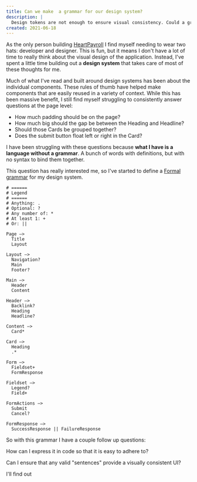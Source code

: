 ```yaml
---
title: Can we make  a grammar for our design system?
description: |
  Design tokens are not enough to ensure visual consistency. Could a grammar help us with that goal?
created: 2021-06-18
---
```


As the only person building [HeartPayroll](https://heartpayroll.com) I find myself needing to wear two hats: developer and designer. This is fun, but it means I don't have a lot of time to really think about the visual design of the application. Instead, I've spent a little time building out a **design system** that takes care of most of these thoughts for me.

Much of what I've read and built around design systems has been about the individual components. These rules of thumb have helped make components that are easily reused in a variety of context. While this has been massive benefit, I still find myself struggling to consistently answer questions at the page level:

- How much padding should be on the page?
- How much big should the gap be between the Heading and Headline?
- Should those Cards be grouped together?
- Does the submit button float left or right in the Card?

I have been struggling with these questions because **what I have is a language without a grammar**. A bunch of words with definitions, but with no syntax to bind them together.

This question has really interested me, so I've started to define a [Formal grammar](https://en.wikipedia.org/wiki/Formal_grammar) for my design system.

```plaintext
# ======
# Legend
# ======
# Anything: .
# Optional: ?
# Any number of: *
# At least 1: +
# Or: ||

Page –>
  Title
  Layout

Layout –>
  Navigation?
  Main
  Footer?

Main –>
  Header
  Content

Header –>
  Backlink?
  Heading
  Headline?

Content –>
  Card*

Card –>
  Heading
  .*

Form –>
  Fieldset+
  FormResponse

Fieldset –>
  Legend?
  Field+

FormActions –>
  Submit
  Cancel?

FormResponse –>
  SuccessResponse || FailureResponse
```

So with this grammar I have a couple follow up questions:

How can I express it in code so that it is easy to adhere to?

Can I ensure that any valid "sentences" provide a visually consistent UI?

I'll find out
